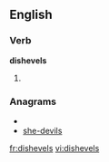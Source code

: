 ==English==

===Verb===
'''dishevels'''

# {{third-person singular of|[[dishevel]]}}

===Anagrams===
* {{alphagram|deehilssv}}
* [[she-devils#English|she-devils]]

[[fr:dishevels]]
[[vi:dishevels]]